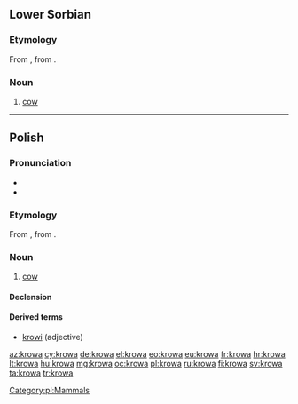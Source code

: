 ==Lower Sorbian==

===Etymology===
From {{proto|sla-pro|korva|lang=dsb}}, from {{proto|ine-pro|ḱer-|horn|lang=dsb}}.

===Noun===
{{head|dsb|noun|g=f}}

# [[cow]]

----

==Polish==

===Pronunciation===
* {{IPA|[ˈkrɔva]|lang=pl}}
* {{audio|Pl-krowa.ogg|Audio}}

===Etymology===
From {{proto|sla-pro|korva|lang=pl}}, from {{proto|ine-pro|ḱer-|horn|lang=pl}}.

===Noun===
{{pl-noun|f}}

# [[cow]]

====Declension====
{{pl-decl-noun-f|kro|w|krów}}

====Derived terms====
* [[krowi]] (adjective)

[[Category:pl:Mammals]]

[[az:krowa]]
[[cy:krowa]]
[[de:krowa]]
[[el:krowa]]
[[eo:krowa]]
[[eu:krowa]]
[[fr:krowa]]
[[hr:krowa]]
[[lt:krowa]]
[[hu:krowa]]
[[mg:krowa]]
[[oc:krowa]]
[[pl:krowa]]
[[ru:krowa]]
[[fi:krowa]]
[[sv:krowa]]
[[ta:krowa]]
[[tr:krowa]]